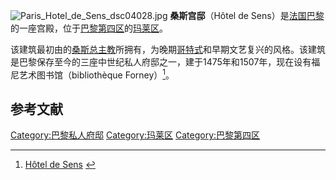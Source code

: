 [[Image:Paris_Hotel_de_Sens_dsc04028.jpg|thumb]]
'''桑斯宫邸'''（Hôtel de Sens）是[[法国|法国]][[巴黎|巴黎]]的一座宫殿，位于[[巴黎第四区|巴黎第四区]]的[[玛莱区|玛莱区]]。

该建筑最初由的[[天主教桑斯总教区|桑斯总主教]]所拥有，为晚期[[哥特式建筑|哥特式]]和早期文艺复兴的风格。该建筑是巴黎保存至今的三座中世纪私人府邸之一，建于1475年和1507年，现在设有福尼艺术图书馆（bibliothèque Forney）<ref>[http://www.paris.org/Monuments/Hotel.de.Sens/ Hôtel de Sens] {{webarchive|url=https://web.archive.org/web/20070518035536/http://www.paris.org/Monuments/Hotel.de.Sens/ |date=2007-05-18 }}</ref>。

== 参考文献 ==
{{reflist}}

{{commons|Hôtel de Sens}}
{{coord|48|51|12|N|2|21|33|E|display=title|region:FR_type:landmark_source:dewiki}}

[[Category:巴黎私人府邸|Category:巴黎私人府邸]]
[[Category:玛莱区|Category:玛莱区]]
[[Category:巴黎第四区|Category:巴黎第四区]]